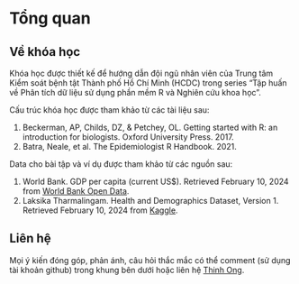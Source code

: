 # Tổng quan {.unnumbered}

## Về khóa học

Khóa học được thiết kế để hướng dẫn đội ngũ nhân viên của Trung tâm Kiểm soát bệnh tật Thành phố Hồ Chí Minh (HCDC) trong series "Tập huấn về Phân tích dữ liệu sử dụng phần mềm R và Nghiên cứu khoa học".

Cấu trúc khóa học được tham khảo từ các tài liệu sau:

1. Beckerman, AP, Childs, DZ, & Petchey, OL. Getting started with R: an introduction for biologists. Oxford University Press. 2017.
2. Batra, Neale, et al. The Epidemiologist R Handbook. 2021.

Data cho bài tập và ví dụ được tham khảo từ các nguồn sau:

1. World Bank. GDP per capita (current US$). Retrieved February 10, 2024 from [World Bank Open Data](https://data.worldbank.org/indicator/NY.GDP.PCAP.CD).
2. Laksika Tharmalingam. Health and Demographics Dataset, Version 1. Retrieved February 10, 2024 from [Kaggle](https://www.kaggle.com/datasets/uom190346a/health-and-demographics-dataset).

## Liên hệ

Mọi ý kiến đóng góp, phản ánh, câu hỏi thắc mắc có thể comment (sử dụng tài khoản github) trong khung bên dưới hoặc liên hệ [Thinh Ong](https://drthinhong.com/).
